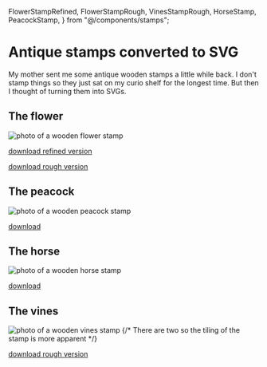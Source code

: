   FlowerStampRefined,
  FlowerStampRough,
  VinesStampRough,
  HorseStamp,
  PeacockStamp,
} from "@/components/stamps";

# Antique stamps converted to SVG

My mother sent me some antique wooden stamps a little while back. I don't stamp things so they just sat on my curio shelf for the longest time. But then I thought of turning them into SVGs.

## The flower

<Image
  src={FlowerStampPhoto}
  alt="photo of a wooden flower stamp"
/>

<FlowerStampRefined />

<p>
  <a href="/images/wooden-stamps/flower-refined.svg">
    download refined version
  </a>
</p>

<FlowerStampRough />

<p>
  <a href="/images/wooden-stamps/flower-rough.svg">download rough version</a>
</p>

## The peacock

<Image
  src={PeacockStampPhoto}
  alt="photo of a wooden peacock stamp"
/>
<PeacockStamp />

<p>
  <a href="/images/wooden-stamps/peacock.svg">download</a>
</p>

## The horse

<Image
  src={HorseStampPhoto}
  alt="photo of a wooden horse stamp"
/>
<HorseStamp />

<p>
  <a href="/images/wooden-stamps/horse.svg">download</a>
</p>

## The vines

<Image
  src={VinesStampPhoto}
  alt="photo of a wooden vines stamp"
/>
{/* There are two so the tiling of the stamp is more apparent */}
<VinesStampRough />
<VinesStampRough />

<p>
  <a href="/images/wooden-stamps/vines-rough.svg">download rough version</a>
</p>
